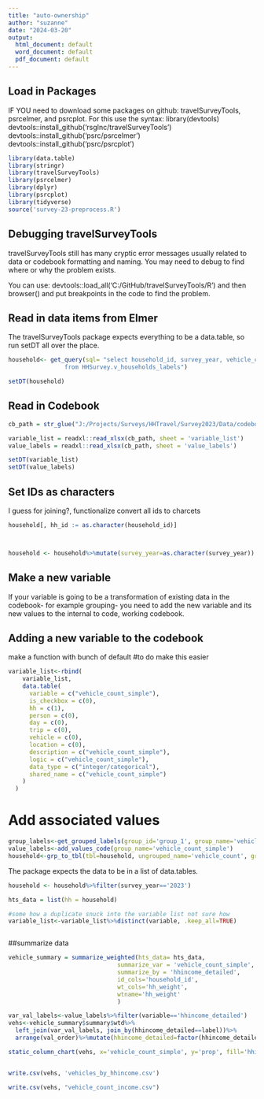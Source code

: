 ```yaml
---
title: "auto-ownership"
author: "suzanne"
date: "2024-03-20"
output:
  html_document: default
  word_document: default
  pdf_document: default
---
```


## Load in Packages
IF YOU need to download some packages on github: travelSurveyTools, psrcelmer, and psrcplot.
For this use the syntax:
library(devtools)
devtools::install_github('rsgInc/travelSurveyTools')
devtools::install_github('psrc/psrcelmer')
devtools::install_github('psrc/psrcplot')

```r
library(data.table)
library(stringr)
library(travelSurveyTools)
library(psrcelmer)
library(dplyr)
library(psrcplot)
library(tidyverse)
source('survey-23-preprocess.R')
```

## Debugging travelSurveyTools

travelSurveyTools still has many cryptic error messages usually related to data or codebook formatting and naming. You may need to debug to find where or why the problem exists.

You can use: devtools::load_all('C:/GitHub/travelSurveyTools/R') and then browser() and put breakpoints in the code to find the problem.


## Read in data items from Elmer

The travelSurveyTools package expects everything to be a data.table, so run setDT all over the place.
```r
household<- get_query(sql= "select household_id, survey_year, vehicle_count, hhincome_detailed, hh_weight 
                from HHSurvey.v_households_labels")

setDT(household)
```

## Read in Codebook
```r
cb_path = str_glue("J:/Projects/Surveys/HHTravel/Survey2023/Data/codebook/PSRC_Combined_Codebook_2023_packagable.xlsx")

variable_list = readxl::read_xlsx(cb_path, sheet = 'variable_list')
value_labels = readxl::read_xlsx(cb_path, sheet = 'value_labels')

setDT(variable_list)
setDT(value_labels)
```

## Set IDs as characters
I guess for joining?, functionalize convert all ids to charcets
```r
household[, hh_id := as.character(household_id)]



household <- household%>%mutate(survey_year=as.character(survey_year))
```

## Make a new variable

If your variable is going to be a transformation of existing data in the codebook- for example grouping- you need to add the new variable and its new values to the internal to code, working codebook.

## Adding a new variable to the codebook

make a function with bunch of default
#to do make this easier
```r

variable_list<-rbind(
    variable_list,
    data.table(
      variable = c("vehicle_count_simple"),
      is_checkbox = c(0),
      hh = c(1),
      person = c(0),
      day = c(0),
      trip = c(0),
      vehicle = c(0),
      location = c(0),
      description = c("vehicle_count_simple"),
      logic = c("vehicle_count_simple"),
      data_type = c("integer/categorical"),
      shared_name = c("vehicle_count_simple")
    )
  )

```


# Add associated values

```r
group_labels<-get_grouped_labels(group_id='group_1', group_name='vehicle_count_simple')
value_labels<-add_values_code(group_name='vehicle_count_simple')
household<-grp_to_tbl(tbl=household, ungrouped_name='vehicle_count', grouped_name='vehicle_count_simple')

```






The package expects the data to be in a list of data.tables.
```r
household <- household%>%filter(survey_year=='2023')

hts_data = list(hh = household)

```


```r
#some how a duplicate snuck into the variable list not sure how
variable_list<-variable_list%>%distinct(variable, .keep_all=TRUE)
```

```r



```

##summarize data
```r

vehicle_summary = summarize_weighted(hts_data= hts_data,
                               summarize_var = 'vehicle_count_simple',
                               summarize_by = 'hhincome_detailed',
                               id_cols='household_id',
                               wt_cols='hh_weight',
                               wtname='hh_weight'
                               )
```




```r
var_val_labels<-value_labels%>%filter(variable=='hhincome_detailed')
vehs<-vehicle_summary$summary$wtd%>%
  left_join(var_val_labels, join_by(hhincome_detailed==label))%>%
  arrange(val_order)%>%mutate(hhincome_detailed=factor(hhincome_detailed, unique(hhincome_detailed)))

static_column_chart(vehs, x='vehicle_count_simple', y='prop', fill='hhincome_detailed', color='pgnobgy_10')


write.csv(vehs, 'vehicles_by_hhincome.csv')

```

```r
write.csv(vehs, "vehicle_count_income.csv")
```

